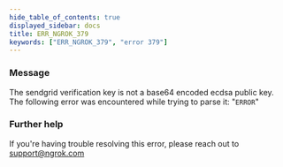 ```yaml
---
hide_table_of_contents: true
displayed_sidebar: docs
title: ERR_NGROK_379
keywords: ["ERR_NGROK_379", "error 379"]
---
```


### Message

The sendgrid verification key is not a base64 encoded ecdsa public key. The following error was encountered while trying to parse it: "`ERROR`"

### Further help

If you're having trouble resolving this error, please reach out to [support@ngrok.com](mailto:support@ngrok.com?subject=Help%20with%20ERR_NGROK_379)
